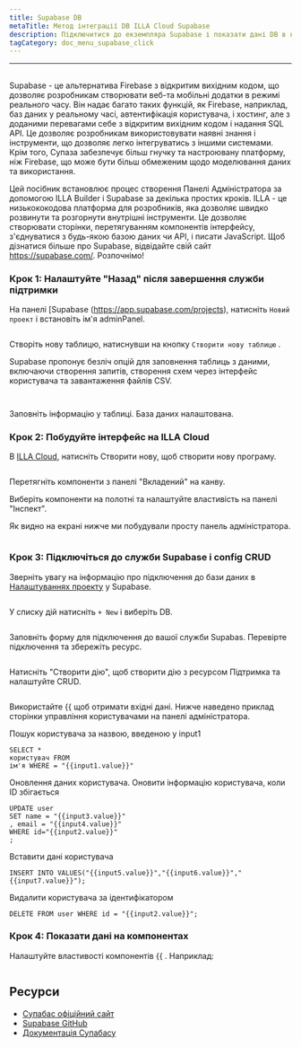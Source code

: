 ```yaml
---
title: Supabase DB
metaTitle: Метод інтеграції DB ILLA Cloud Supabase
description: Підключитися до екземпляра Supabase і показати дані DB в компонентах
tagCategory: doc_menu_supabase_click
---
```


* * *

## <Heading hidden>Supabase DB</Heading>

Supabase - це альтернатива Firebase з відкритим вихідним кодом, що дозволяє розробникам створювати веб-та мобільні додатки в режимі реального часу. Він надає багато таких функцій, як Firebase, наприклад, баз даних у реальному часі, автентифікація користувача, і хостинг, але з доданими перевагами себе з відкритим вихідним кодом і надання SQL API. Це дозволяє розробникам використовувати наявні знання і інструменти, що дозволяє легко інтегруватись з іншими системами. Крім того, Супаза забезпечує більш гнучку та настроювану платформу, ніж Firebase, що може бути більш обмеженим щодо моделювання даних та використання.

Цей посібник встановлює процес створення Панелі Адміністратора за допомогою ILLA Builder і Supabase за декілька простих кроків. ILLA - це низькококодова платформа для розробників, яка дозволяє швидко розвинути та розгорнути внутрішні інструменти. Це дозволяє створювати сторінки, перетягуванням компонентів інтерфейсу, з'єднуватися з будь-якою базою даних чи API, і писати JavaScript. Щоб дізнатися більше про Supabase, відвідайте свій сайт <https://supabase.com/>. Розпочнімо!

### Крок 1: Налаштуйте "Назад" після завершення служби підтримки

На панелі \[Supabase (https://app.supabase.com/projects), натисніть `Новий проект` і встановіть ім'я adminPanel.

<img
  src='https://cdn.illacloud.com/official-website/img/docs/assemble/supabase1.png'
  alt=""
/>

Створіть нову таблицю, натиснувши на кнопку `Створити нову таблицю` .

Supabase пропонує безліч опцій для заповнення таблиць з даними, включаючи створення запитів, створення схем через інтерфейс користувача та завантаження файлів CSV.

<img
  src='https://cdn.illacloud.com/official-website/img/docs/assemble/supabase2.png'
  alt=""
/>

<img
  src='https://cdn.illacloud.com/official-website/img/docs/assemble/supabase3.png'
  alt=""
/>

Заповніть інформацію у таблиці. База даних налаштована.

### Крок 2: Побудуйте інтерфейс на ILLA Cloud

В [ILLA Cloud](https://cloud.illacloud.com), натисніть Створити нову, щоб створити нову програму.

<img
  src='https://cdn.illacloud.com/official-website/img/docs/assemble/supabase4.png'
  alt=""
/>

Перетягніть компоненти з панелі "Вкладений" на канву.

Виберіть компоненти на полотні та налаштуйте властивість на панелі "Інспект".

Як видно на екрані нижче ми побудували просту панель адміністратора.

<img
  src='https://cdn.illacloud.com/official-website/img/docs/assemble/supabase5.png'
  alt=""
/>

### Крок 3: Підключіться до служби Supabase і config CRUD

Зверніть увагу на інформацію про підключення до бази даних в [Налаштуваннях проекту](https://app.supabase.com/project/hdcfnsxpxp/boqomdrhp/settings/database) у Supabase.

<img
  src='https://cdn.illacloud.com/official-website/img/docs/assemble/supabase6.png'
  alt=""
/>

У списку дій натисніть `+ New` і виберіть DB.

<img
  src='https://cdn.illacloud.com/official-website/img/docs/assemble/supabase7.png'
  alt=""
/>

Заповніть форму для підключення до вашої служби Supabas. Перевірте підключення та збережіть ресурс.

<img
  src='https://cdn.illacloud.com/official-website/img/docs/assemble/supabase8.png'
  alt=""
/>

Натисніть "Створити дію", щоб створити дію з ресурсом Підтримка та налаштуйте CRUD.

<img
  src='https://cdn.illacloud.com/official-website/img/docs/assemble/supabase9.png'
  alt=""
/>

Використайте {{ щоб отримати вхідні дані. Нижче наведено приклад сторінки управління користувачами на панелі адміністратора.

Пошук користувача за назвою, введеною у input1

```
SELECT *
користувач FROM
ім'я WHERE = "{{input1.value}}"

```

Оновлення даних користувача. Оновити інформацію користувача, коли ID збігається

```
UPDATE user
SET name = "{{input3.value}}"
, email = "{{input4.value}}"
WHERE id="{{input2.value}}"
;
```

Вставити дані користувача

```
INSERT INTO VALUES("{{input5.value}}","{{input6.value}}","{{input7.value}}");
```

Видалити користувача за ідентифікатором

```
DELETE FROM user WHERE id = "{{input2.value}}";
```

### Крок 4: Показати дані на компонентах

Налаштуйте властивості компонентів {{ . Наприклад:

<img
  src='https://cdn.illacloud.com/official-website/img/docs/assemble/supabase10.png'
  alt=""
/>

## Ресурси

-   [Супабас офіційний сайт](https://supabase.com/)
-   [Supabase GitHub](https://github.com/supabase/supabase)
-   [Документація Супабасу](https://supabase.com/docs)
